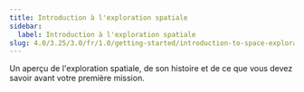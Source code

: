 ```yaml
---
title: Introduction à l'exploration spatiale
sidebar:
  label: Introduction à l'exploration spatiale
slug: 4.0/3.25/3.0/fr/1.0/getting-started/introduction-to-space-exploration
---
```


Un aperçu de l'exploration spatiale, de son histoire et de ce que vous devez savoir avant votre première mission.
